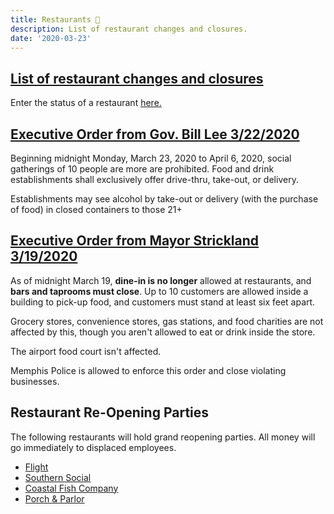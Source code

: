 ```yaml
---
title: Restaurants 🍔
description: List of restaurant changes and closures.
date: '2020-03-23'
---
```


## [List of restaurant changes and closures](https://docs.google.com/spreadsheets/d/16g95WUiwiKZtd2a4fvR268E655Sa0n5qY0hMu0Y8Mhw/edit?usp=sharing)

Enter the status of a restaurant [here.](https://docs.google.com/forms/d/e/1FAIpQLSfrBhGiTU9czsPqLhF-UgsBOuPPIfL_DkRtgPexAaPFGD6jgQ/viewform?usp=sf_link)

## [Executive Order from Gov. Bill Lee 3/22/2020](https://www.tn.gov/governor/news/2020/3/22/gov--bill-lee-signs-executive-order-mandating-alternative-business-models-for-restaurants-and-gyms--lifts-alcohol-regulations.html)

Beginning midnight Monday, March 23, 2020 to April 6, 2020, social gatherings of 10 people are more are prohibited. Food and drink establishments shall exclusively offer drive-thru, take-out, or delivery.

Establishments may see alcohol by take-out or delivery (with the purchase of food) in closed containers to those 21+

## [Executive Order from Mayor Strickland 3/19/2020](https://www.memphistn.gov/UserFiles/Servers/Server_11150732/File/Gov/Executive%20Order%201-2020.pdf)

As of midnight March 19, **dine-in is no longer** allowed at restaurants, and **bars and taprooms must close**. Up to 10 customers are allowed inside a building to pick-up food, and customers must stand at least six feet apart.

Grocery stores, convenience stores, gas stations, and food charities are not affected by this, though you aren't allowed to eat or drink inside the store.

The airport food court isn't affected.

Memphis Police is allowed to enforce this order and close violating businesses.

## Restaurant Re-Opening Parties

The following restaurants will hold grand reopening parties. All money will go immediately to displaced employees.

- [Flight](https://www.eventbrite.com/e/flight-restaurant-and-wine-bar-vip-re-opening-party-date-tbd-tickets-100555694790)
- [Southern Social](https://www.eventbrite.com/e/southern-social-vip-re-opening-party-date-tbd-tickets-100554703826)
- [Coastal Fish Company](https://www.eventbrite.com/e/coastal-fish-company-vip-re-opening-party-date-tbd-tickets-100556938510)
- [Porch & Parlor](https://www.eventbrite.com/e/porch-and-parlor-vip-re-opening-party-date-tbd-tickets-100554216368)
